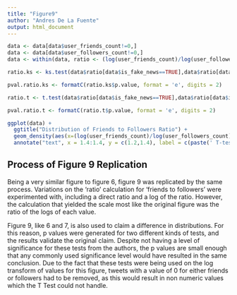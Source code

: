 ```yaml
---
title: "Figure9"
author: "Andres De La Fuente"
output: html_document
---
```


```r
data <- data[data$user_friends_count!=0,]
data <- data[data$user_followers_count!=0,]
data <- within(data, ratio <- (log(user_friends_count)/log(user_followers_count)))

ratio.ks <- ks.test(data$ratio[data$is_fake_news==TRUE],data$ratio[data$is_fake_news==FALSE])

pval.ratio.ks <- formatC(ratio.ks$p.value, format = 'e', digits = 2)

ratio.t <- t.test(data$ratio[data$is_fake_news==TRUE],data$ratio[data$is_fake_news==FALSE])

pval.ratio.t <- formatC(ratio.t$p.value, format = 'e', digits = 2)

```


```r
ggplot(data) +
  ggtitle("Distribution of Friends to Followers Ratio") +
  geom_density(aes(x=(log(user_friends_count)/log(user_followers_count)), fill=is_fake_news, color=is_fake_news), alpha=0.4)  + 
  annotate("text", x = 1.4:1.4, y = c(1.2,1.4), label = c(paste(' T-test p-value:',pval.ratio.t),paste(' KS test p-value:',pval.ratio.ks)),size=3)

```


## Process of Figure 9 Replication

Being a very similar figure to figure 6, figure 9 was replicated by the same process. Variations on the 'ratio' calculation for 'friends to followers' were experimented with, including a direct ratio and a log of the ratio. However, the calculation that yielded the scale most like the original figure was the ratio of the logs of each value. 

Figure 9, like 6 and 7, is also used to claim a difference in distributions. For this reason, p values were generated for two different kinds of tests, and the results validate the original claim. Despite not having a level of significance for these tests from the authors, the p values are small enough that any commonly used significance level would have resulted in the same conclusion. Due to the fact that these tests were being used on the log transform of values for this figure, tweets with a value of 0 for either friends or followers had to be removed, as this would result in non numeric values which the T Test could not handle.
